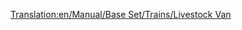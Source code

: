[[Translation:en/Manual/Base Set/Trains/Livestock Van]]
{{ru/Manual/Base Set/Trains/Железнодорожное ТС|Picture=[[File:en/Manual/Base Set/Trains/Livestockvan.png]]
|Имя=Вагон для скота
|НормЦена=£1,125 ($2,250)
|НормМасса=20 / 24 т
|НормЁмкость=25 голов домашнего скота
|МоноЦена=£1,125 ($2,250)
|МоноМасса=20 / 25 т
|МоноЁмкость=30 голов домашнего скота
|МагЦена=£1,125 ($2,250)
|МагМасса=20 / 26 т
|МагЁмкость=32 головы домашнего скота
|Опис=Помните, что вагоны для скота и зерна имеют разную емкость, поэтому не забудьте компенсировать эту разницу при эксплуатации смешанных поездов.
}}
